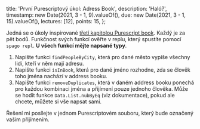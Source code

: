   title: 'První Purescriptový úkol: Adress Book',
  description: 'Haló?',
  timestamp: new Date(2021, 3 - 1, 9).valueOf(),
  due: new Date(2021, 3 - 1, 15).valueOf(),
  lectures: [12],
  points: 15,
};

Jedná se o úkoly inspirované [třetí kapitolou Purescript book](https://book.purescript.org/chapter3.html). Každý je za pět bodů. Funkčnost svých funkcí ověřte v replu, který spustíte pomocí `spago repl`. **U všech funkcí mějte napsané typy**.

1. Napište funkci `findPeopleByCity`, která pro dané město vypíše všechny lidi, kteří v něm mají adresu.
2. Napište funkci `isInBook`, která pro dané jméno rozhodne, zda se člověk toho jména nachází v address booku.
3. Napište funkci `removeDuplicates`, která v daném address booku ponechá pro každou kombinaci jména a přijímení pouze jednoho člověka. Může se hodit funkce `Data.List.nubByEq` (viz dokumentace), pokud ale chcete, můžete si vše napsat sami.

Řešení mi posílejte v jednom Purescriptovém souboru, který bude označený vaším přijímením.
